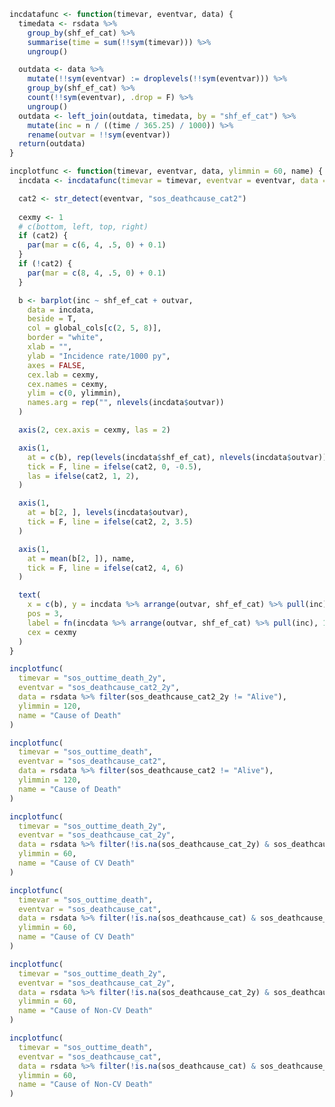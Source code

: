 ```r

incdatafunc <- function(timevar, eventvar, data) {
  timedata <- rsdata %>%
    group_by(shf_ef_cat) %>%
    summarise(time = sum(!!sym(timevar))) %>%
    ungroup()

  outdata <- data %>%
    mutate(!!sym(eventvar) := droplevels(!!sym(eventvar))) %>%
    group_by(shf_ef_cat) %>%
    count(!!sym(eventvar), .drop = F) %>%
    ungroup()
  outdata <- left_join(outdata, timedata, by = "shf_ef_cat") %>%
    mutate(inc = n / ((time / 365.25) / 1000)) %>%
    rename(outvar = !!sym(eventvar))
  return(outdata)
}

incplotfunc <- function(timevar, eventvar, data, ylimmin = 60, name) {
  incdata <- incdatafunc(timevar = timevar, eventvar = eventvar, data = data)

  cat2 <- str_detect(eventvar, "sos_deathcause_cat2")
  
  cexmy <- 1
  # c(bottom, left, top, right)
  if (cat2) {
    par(mar = c(6, 4, .5, 0) + 0.1)
  }
  if (!cat2) {
    par(mar = c(8, 4, .5, 0) + 0.1)
  }

  b <- barplot(inc ~ shf_ef_cat + outvar,
    data = incdata,
    beside = T,
    col = global_cols[c(2, 5, 8)],
    border = "white",
    xlab = "",
    ylab = "Incidence rate/1000 py",
    axes = FALSE,
    cex.lab = cexmy,
    cex.names = cexmy,
    ylim = c(0, ylimmin),
    names.arg = rep("", nlevels(incdata$outvar))
  )

  axis(2, cex.axis = cexmy, las = 2)

  axis(1,
    at = c(b), rep(levels(incdata$shf_ef_cat), nlevels(incdata$outvar)),
    tick = F, line = ifelse(cat2, 0, -0.5),
    las = ifelse(cat2, 1, 2),
  )

  axis(1,
    at = b[2, ], levels(incdata$outvar),
    tick = F, line = ifelse(cat2, 2, 3.5)
  )

  axis(1,
    at = mean(b[2, ]), name,
    tick = F, line = ifelse(cat2, 4, 6)
  )

  text(
    x = c(b), y = incdata %>% arrange(outvar, shf_ef_cat) %>% pull(inc),
    pos = 3,
    label = fn(incdata %>% arrange(outvar, shf_ef_cat) %>% pull(inc), 1),
    cex = cexmy
  )
}
```

```r

incplotfunc(
  timevar = "sos_outtime_death_2y",
  eventvar = "sos_deathcause_cat2_2y",
  data = rsdata %>% filter(sos_deathcause_cat2_2y != "Alive"),
  ylimmin = 120,
  name = "Cause of Death"
)
```

```r

incplotfunc(
  timevar = "sos_outtime_death",
  eventvar = "sos_deathcause_cat2",
  data = rsdata %>% filter(sos_deathcause_cat2 != "Alive"),
  ylimmin = 120,
  name = "Cause of Death"
)
```

```r

incplotfunc(
  timevar = "sos_outtime_death_2y",
  eventvar = "sos_deathcause_cat_2y",
  data = rsdata %>% filter(!is.na(sos_deathcause_cat_2y) & sos_deathcause_cat2_2y == "CV"),
  ylimmin = 60,
  name = "Cause of CV Death"
)
```

```r

incplotfunc(
  timevar = "sos_outtime_death",
  eventvar = "sos_deathcause_cat",
  data = rsdata %>% filter(!is.na(sos_deathcause_cat) & sos_deathcause_cat2 == "CV"),
  ylimmin = 60,
  name = "Cause of CV Death"
)
```

```r

incplotfunc(
  timevar = "sos_outtime_death_2y",
  eventvar = "sos_deathcause_cat_2y",
  data = rsdata %>% filter(!is.na(sos_deathcause_cat_2y) & sos_deathcause_cat2_2y == "Non-CV"),
  ylimmin = 60,
  name = "Cause of Non-CV Death"
)
```

```r

incplotfunc(
  timevar = "sos_outtime_death",
  eventvar = "sos_deathcause_cat",
  data = rsdata %>% filter(!is.na(sos_deathcause_cat) & sos_deathcause_cat2 == "Non-CV"),
  ylimmin = 60,
  name = "Cause of Non-CV Death"
)
```
